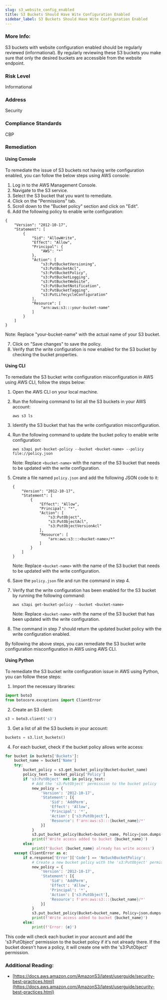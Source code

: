 ```yaml
---
slug: s3_website_config_enabled
title: S3 Buckets Should Have Wite Configuration Enabled
sidebar_label: S3 Buckets Should Have Wite Configuration Enabled
---
```


### More Info:

S3 buckets with website configuration enabled should be regularly reviewed (informational). By regularly reviewing these S3 buckets you make sure that only the desired buckets are accessible from the website endpoint.

### Risk Level

Informational

### Address

Security

### Compliance Standards

CBP


### Remediation

#### Using Console

To remediate the issue of S3 buckets not having write configuration enabled, you can follow the below steps using AWS console:

1. Log in to the AWS Management Console.
2. Navigate to the S3 service.
3. Select the S3 bucket that you want to remediate.
4. Click on the "Permissions" tab.
5. Scroll down to the "Bucket policy" section and click on "Edit".
6. Add the following policy to enable write configuration:

```
{
    "Version": "2012-10-17",
    "Statement": [
        {
            "Sid": "AllowWrite",
            "Effect": "Allow",
            "Principal": {
                "AWS": "*"
            },
            "Action": [
                "s3:PutBucketVersioning",
                "s3:PutBucketAcl",
                "s3:PutBucketPolicy",
                "s3:PutBucketLogging",
                "s3:PutBucketWebsite",
                "s3:PutBucketNotification",
                "s3:PutBucketTagging",
                "s3:PutLifecycleConfiguration"
            ],
            "Resource": [
                "arn:aws:s3:::your-bucket-name"
            ]
        }
    ]
}
```

Note: Replace "your-bucket-name" with the actual name of your S3 bucket.

7. Click on "Save changes" to save the policy.
8. Verify that the write configuration is now enabled for the S3 bucket by checking the bucket properties.

#### Using CLI

To remediate the S3 bucket write configuration misconfiguration in AWS using AWS CLI, follow the steps below:

1. Open the AWS CLI on your local machine.

2. Run the following command to list all the S3 buckets in your AWS account:

   ```
   aws s3 ls
   ```

3. Identify the S3 bucket that has the write configuration misconfiguration.

4. Run the following command to update the bucket policy to enable write configuration:

   ```
   aws s3api put-bucket-policy --bucket <bucket-name> --policy file://policy.json
   ```

   Note: Replace `<bucket-name>` with the name of the S3 bucket that needs to be updated with the write configuration.

5. Create a file named `policy.json` and add the following JSON code to it:

   ```
   {
       "Version": "2012-10-17",
       "Statement": [
           {
               "Effect": "Allow",
               "Principal": "*",
               "Action": [
                   "s3:PutObject",
                   "s3:PutObjectAcl",
                   "s3:PutObjectVersionAcl"
               ],
               "Resource": [
                   "arn:aws:s3:::<bucket-name>/*"
               ]
           }
       ]
   }
   ```

   Note: Replace `<bucket-name>` with the name of the S3 bucket that needs to be updated with the write configuration.

6. Save the `policy.json` file and run the command in step 4.

7. Verify that the write configuration has been enabled for the S3 bucket by running the following command:

   ```
   aws s3api get-bucket-policy --bucket <bucket-name>
   ```

   Note: Replace `<bucket-name>` with the name of the S3 bucket that has been updated with the write configuration.

8. The command in step 7 should return the updated bucket policy with the write configuration enabled.

By following the above steps, you can remediate the S3 bucket write configuration misconfiguration in AWS using AWS CLI.

#### Using Python

To remediate the S3 bucket write configuration issue in AWS using Python, you can follow these steps:

1. Import the necessary libraries:

```python
import boto3
from botocore.exceptions import ClientError
```

2. Create an S3 client:

```python
s3 = boto3.client('s3')
```

3. Get a list of all the S3 buckets in your account:

```python
buckets = s3.list_buckets()
```

4. For each bucket, check if the bucket policy allows write access:

```python
for bucket in buckets['Buckets']:
    bucket_name = bucket['Name']
    try:
        bucket_policy = s3.get_bucket_policy(Bucket=bucket_name)
        policy_text = bucket_policy['Policy']
        if 's3:PutObject' not in policy_text:
            # Add the 's3:PutObject' permission to the bucket policy
            new_policy = {
                'Version': '2012-10-17',
                'Statement': [{
                    'Sid': 'AddPerm',
                    'Effect': 'Allow',
                    'Principal': '*',
                    'Action': ['s3:PutObject'],
                    'Resource': f'arn:aws:s3:::{bucket_name}/*'
                }]
            }
            s3.put_bucket_policy(Bucket=bucket_name, Policy=json.dumps(new_policy))
            print(f'Write access added to bucket {bucket_name}')
        else:
            print(f'Bucket {bucket_name} already has write access')
    except ClientError as e:
        if e.response['Error']['Code'] == 'NoSuchBucketPolicy':
            # Create a new bucket policy with the 's3:PutObject' permission
            new_policy = {
                'Version': '2012-10-17',
                'Statement': [{
                    'Sid': 'AddPerm',
                    'Effect': 'Allow',
                    'Principal': '*',
                    'Action': ['s3:PutObject'],
                    'Resource': f'arn:aws:s3:::{bucket_name}/*'
                }]
            }
            s3.put_bucket_policy(Bucket=bucket_name, Policy=json.dumps(new_policy))
            print(f'Write access added to bucket {bucket_name}')
        else:
            print(f'Error: {e}')
```

This code will check each bucket in your account and add the 's3:PutObject' permission to the bucket policy if it's not already there. If the bucket doesn't have a policy, it will create one with the 's3:PutObject' permission.


### Additional Reading:

- [https://docs.aws.amazon.com/AmazonS3/latest/userguide/security-best-practices.html](https://docs.aws.amazon.com/AmazonS3/latest/userguide/security-best-practices.html) 

